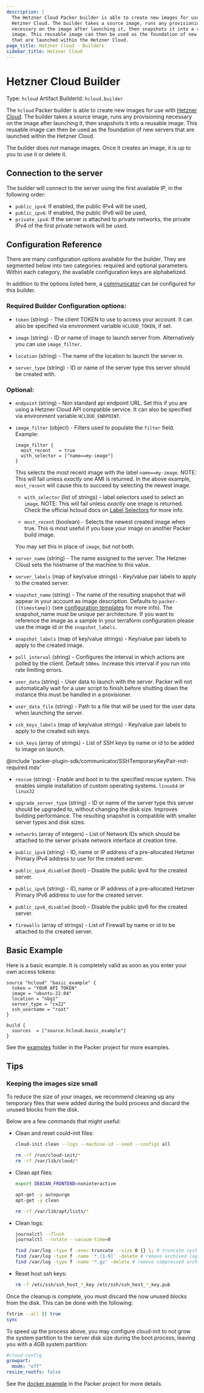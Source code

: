 ```yaml
---
description: |
  The Hetzner Cloud Packer builder is able to create new images for use with the
  Hetzner Cloud. The builder takes a source image, runs any provisioning
  necessary on the image after launching it, then snapshots it into a reusable
  image. This reusable image can then be used as the foundation of new servers
  that are launched within the Hetzner Cloud.
page_title: Hetzner Cloud - Builders
sidebar_title: Hetzner Cloud
---
```


# Hetzner Cloud Builder

Type: `hcloud`
Artifact BuilderId: `hcloud.builder`

The `hcloud` Packer builder is able to create new images for use with [Hetzner
Cloud](https://www.hetzner.com/cloud/). The builder takes a source image, runs any
provisioning necessary on the image after launching it, then snapshots it into
a reusable image. This reusable image can then be used as the foundation of new
servers that are launched within the Hetzner Cloud.

The builder does _not_ manage images. Once it creates an image, it is up to you
to use it or delete it.

## Connection to the server

The builder will connect to the server using the first available IP, in the following order:

- `public_ipv4`: If enabled, the public IPv4 will be used,
- `public_ipv6`: If enabled, the public IPv6 will be used,
- `private_ipv4`: If the server is attached to private networks, the private IPv4 of the
  first private network will be used.

## Configuration Reference

There are many configuration options available for the builder. They are
segmented below into two categories: required and optional parameters. Within
each category, the available configuration keys are alphabetized.

In addition to the options listed here, a
[communicator](/packer/docs/templates/legacy_json_templates/communicator) can be configured for this
builder.

### Required Builder Configuration options:

- `token` (string) - The client TOKEN to use to access your account. It can
  also be specified via environment variable `HCLOUD_TOKEN`, if set.

- `image` (string) - ID or name of image to launch server from. Alternatively
  you can use `image_filter`.

- `location` (string) - The name of the location to launch the server in.

- `server_type` (string) - ID or name of the server type this server should
  be created with.

### Optional:

- `endpoint` (string) - Non standard api endpoint URL. Set this if you are
  using a Hetzner Cloud API compatible service. It can also be specified via
  environment variable `HCLOUD_ENDPOINT`.

- `image_filter` (object) - Filters used to populate the `filter`
  field. Example:

  ```hcl
  image_filter {
    most_recent   = true
    with_selector = ["name==my-image"]
  }
  ```

  This selects the most recent image with the label `name==my-image`. NOTE:
  This will fail unless _exactly_ one AMI is returned. In the above example,
  `most_recent` will cause this to succeed by selecting the newest image.

  - `with_selector` (list of strings) - label selectors used to select an
    `image`. NOTE: This will fail unless _exactly_ one image is returned.
    Check the official hcloud docs on
    [Label Selectors](https://docs.hetzner.cloud/reference/cloud#label-selector)
    for more info.

  - `most_recent` (boolean) - Selects the newest created image when true.
    This is most useful if you base your image on another Packer build image.

  You may set this in place of `image`, but not both.

- `server_name` (string) - The name assigned to the server. The Hetzner Cloud
  sets the hostname of the machine to this value.

- `server_labels` (map of key/value strings) - Key/value pair labels to
  apply to the created server.

- `snapshot_name` (string) - The name of the resulting snapshot that will
  appear in your account as image description. Defaults to `packer-{{timestamp}}` (see
  [configuration templates](/packer/docs/templates/legacy_json_templates/engine) for more info).
  The snapshot_name must be unique per architecture.
  If you want to reference the image as a sample in your terraform configuration please use the image id or the `snapshot_labels`.

- `snapshot_labels` (map of key/value strings) - Key/value pair labels to
  apply to the created image.

- `poll_interval` (string) - Configures the interval in which actions are
  polled by the client. Default `500ms`. Increase this interval if you run
  into rate limiting errors.

- `user_data` (string) - User data to launch with the server. Packer will not
  automatically wait for a user script to finish before shutting down the
  instance this must be handled in a provisioner.

- `user_data_file` (string) - Path to a file that will be used for the user
  data when launching the server.

- `ssh_keys_labels` (map of key/value strings) - Key/value pair labels to
  apply to the created ssh keys.

- `ssh_keys` (array of strings) - List of SSH keys by name or id to be added
  to image on launch.

@include 'packer-plugin-sdk/communicator/SSHTemporaryKeyPair-not-required.mdx'

- `rescue` (string) - Enable and boot in to the specified rescue system. This
  enables simple installation of custom operating systems. `linux64` or `linux32`

- `upgrade_server_type` (string) - ID or name of the server type this server should
  be upgraded to, without changing the disk size. Improves building performance.
  The resulting snapshot is compatible with smaller server types and disk sizes.

- `networks` (array of integers) - List of Network IDs which should be
  attached to the server private network interface at creation time.

- `public_ipv4` (string) - ID, name or IP address of a pre-allocated Hetzner
  Primary IPv4 address to use for the created server.

- `public_ipv4_disabled` (bool) - Disable the public ipv4 for the created server.

- `public_ipv6` (string) - ID, name or IP address of a pre-allocated Hetzner
  Primary IPv6 address to use for the created server.

- `public_ipv6_disabled` (bool) - Disable the public ipv6 for the created server.

- `firewalls` (array of strings) - List of Firewall by name or id to be attached
  to the created server.

## Basic Example

Here is a basic example. It is completely valid as soon as you enter your own
access tokens:

```hcl
source "hcloud" "basic_example" {
  token = "YOUR API TOKEN"
  image = "ubuntu-22.04"
  location = "nbg1"
  server_type = "cx22"
  ssh_username = "root"
}

build {
  sources  = ["source.hcloud.basic_example"]
}
```

See the [examples](https://github.com/hetznercloud/packer-plugin-hcloud/tree/main/example) folder in the Packer project for more examples.

## Tips

### Keeping the images size small

To reduce the size of your images, we recommend cleaning up any temporary files that
were added during the build process and discard the unused blocks from the disk.

Below are a few commands that might useful:

- Clean and reset could-init files:

  ```bash
  cloud-init clean --logs --machine-id --seed --configs all

  rm -rf /run/cloud-init/*
  rm -rf /var/lib/cloud/*
  ```

- Clean apt files:

  ```bash
  export DEBIAN_FRONTEND=noninteractive

  apt-get -y autopurge
  apt-get -y clean

  rm -rf /var/lib/apt/lists/*
  ```

- Clean logs:

  ```bash
  journalctl --flush
  journalctl --rotate --vacuum-time=0

  find /var/log -type f -exec truncate --size 0 {} \; # truncate system logs
  find /var/log -type f -name '*.[1-9]' -delete # remove archived logs
  find /var/log -type f -name '*.gz' -delete # remove compressed archived logs
  ```

- Reset host ssh keys:

  ```bash
  rm -f /etc/ssh/ssh_host_*_key /etc/ssh/ssh_host_*_key.pub
  ```

Once the cleanup is complete, you must discard the now unused blocks from the disk. This can be done with the following:

```bash
fstrim --all || true
sync
```

To speed up the process above, you may configure cloud-init to not grow the system partition to the server disk size during the boot process, leaving you with a 4GB system partition:

```yaml
#cloud-config
growpart:
  mode: "off"
resize_rootfs: false
```

See the [docker example](https://github.com/hetznercloud/packer-plugin-hcloud/tree/main/example/docker) in the Packer project for more details.
